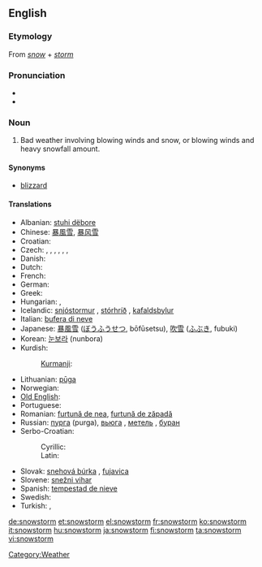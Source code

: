 ==English==

===Etymology===
From ''[[snow]]'' + ''[[storm]]''

===Pronunciation===
* {{IPA|/ˈsnəʊstɔːm/}}
* {{audio|en-us-snowstorm.ogg|Audio (US)}}

===Noun===
{{en-noun}}

# Bad weather involving blowing winds and snow, or blowing winds and heavy snowfall amount.

====Synonyms====
* [[blizzard]]

====Translations====
{{trans-top|bad weather involving blowing winds and snow}}
* Albanian: [[stuhi dëbore]]
* Chinese: [[暴風雪]], [[暴风雪]]
* Croatian: {{t-|hr|mećava|f}}
* Czech: {{t|cs|blizard|m}}, {{t-|cs|sněhová bouře|f}}, {{t-|cs|sněhová vichřice|f}}, {{t|cs|vánice|f}}, {{t|cs|metelice|f}}, {{t|cs|fujavice|f}}, {{t-|cs|chumelenice|f}}
* Danish: {{t-|da|snestorm|c}}
* Dutch: {{t+|nl|sneeuwstorm|m}}
* French: {{t+|fr|tempête de neige|f}}
* German: {{t+|de|Schneesturm|m}}
* Greek: {{t+|el|χιονοθύελλα|f|tr=khionoθíela}}
* Hungarian: {{t+|hu|hóvihar}}, {{t-|hu|hóförgeteg}}
* Icelandic: [[snjóstormur]] {{m}}, [[stórhríð]] {{f}}, [[kafaldsbylur]] {{m}}
* Italian: [[bufera di neve]] {{f}}
* Japanese: [[暴風雪]] ([[ぼうふうせつ]], bōfūsetsu), [[吹雪]] ([[ふぶき]], fubuki)
* Korean: [[눈보라]] (nunbora)
* Kurdish:
*: [[Kurmanji]]: {{t|ku|pûk}} {{f}}
{{trans-mid}}
* Lithuanian: [[pūga]] {{f}}
* Norwegian: {{t+|no|snøstorm}}
* [[Old English]]: {{t-|ang|hriþ|alt=hrīþ|xs=Old English}}
* Portuguese: {{t+|pt|nevasca}}
* Romanian: [[furtună de nea]], [[furtună de zăpadă]]
* Russian: [[пурга]] {{f}} (purga),  [[вьюгa]]  {{f}}, [[мeтeль]]  {{f}}, [[бурaн]]  {{m}}
* Serbo-Croatian:
*: Cyrillic: {{tø|sh|мећава|f|alt=мѐћава|sc=Cyrl|xs=Serbo-Croatian}}
*: Latin: {{tø|sh|mećava|f|alt=mèćava|xs=Serbo-Croatian}}
* Slovak: [[snehová búrka]]  {{f}}, [[fujavica]]  {{f}}
* Slovene: [[snežni vihar]] {{m}}
* Spanish: [[tempestad de nieve]] {{f}}
* Swedish: {{t+|sv|snöstorm}}
* Turkish: {{t+|tr|tipi}},  {{t|tr|kar fırtınası}}
{{trans-bottom}}

[[Category:Weather]]

[[de:snowstorm]]
[[et:snowstorm]]
[[el:snowstorm]]
[[fr:snowstorm]]
[[ko:snowstorm]]
[[it:snowstorm]]
[[hu:snowstorm]]
[[ja:snowstorm]]
[[fi:snowstorm]]
[[ta:snowstorm]]
[[vi:snowstorm]]